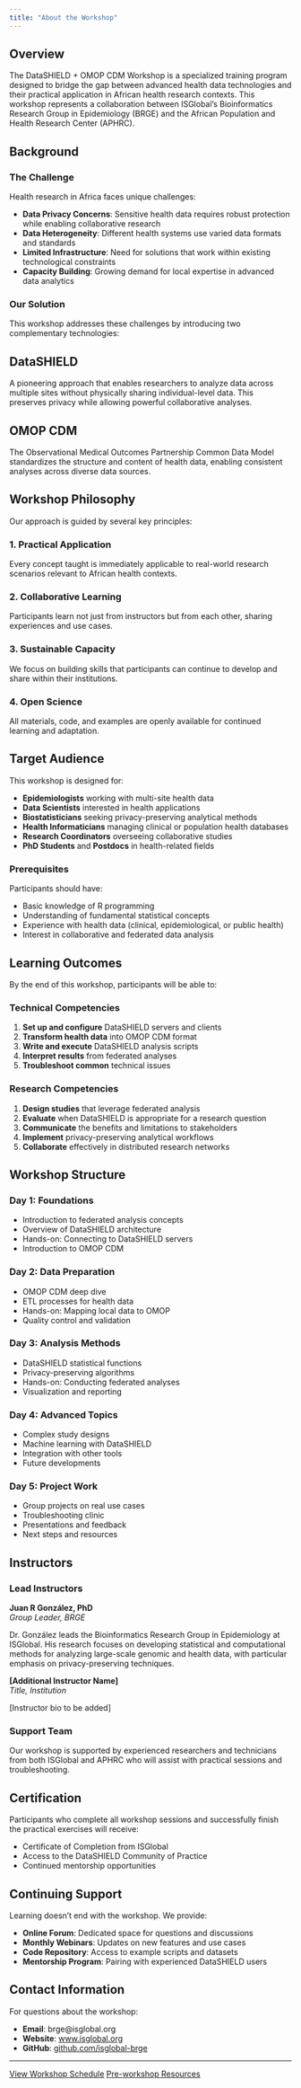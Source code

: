 ```yaml
---
title: "About the Workshop"
---
```


## Overview

The DataSHIELD + OMOP CDM Workshop is a specialized training program designed to bridge the gap between advanced health data technologies and their practical application in African health research contexts. This workshop represents a collaboration between ISGlobal's Bioinformatics Research Group in Epidemiology (BRGE) and the African Population and Health Research Center (APHRC).

## Background

### The Challenge

Health research in Africa faces unique challenges:

- **Data Privacy Concerns**: Sensitive health data requires robust protection while enabling collaborative research
- **Data Heterogeneity**: Different health systems use varied data formats and standards
- **Limited Infrastructure**: Need for solutions that work within existing technological constraints
- **Capacity Building**: Growing demand for local expertise in advanced data analytics

### Our Solution

This workshop addresses these challenges by introducing two complementary technologies:

::: {.callout-note}
## DataSHIELD
A pioneering approach that enables researchers to analyze data across multiple sites without physically sharing individual-level data. This preserves privacy while allowing powerful collaborative analyses.
:::

::: {.callout-note}
## OMOP CDM
The Observational Medical Outcomes Partnership Common Data Model standardizes the structure and content of health data, enabling consistent analyses across diverse data sources.
:::

## Workshop Philosophy

Our approach is guided by several key principles:

### 1. **Practical Application**
Every concept taught is immediately applicable to real-world research scenarios relevant to African health contexts.

### 2. **Collaborative Learning**
Participants learn not just from instructors but from each other, sharing experiences and use cases.

### 3. **Sustainable Capacity**
We focus on building skills that participants can continue to develop and share within their institutions.

### 4. **Open Science**
All materials, code, and examples are openly available for continued learning and adaptation.

## Target Audience

This workshop is designed for:

- **Epidemiologists** working with multi-site health data
- **Data Scientists** interested in health applications
- **Biostatisticians** seeking privacy-preserving analytical methods
- **Health Informaticians** managing clinical or population health databases
- **Research Coordinators** overseeing collaborative studies
- **PhD Students** and **Postdocs** in health-related fields

### Prerequisites

Participants should have:

- Basic knowledge of R programming
- Understanding of fundamental statistical concepts
- Experience with health data (clinical, epidemiological, or public health)
- Interest in collaborative and federated data analysis

## Learning Outcomes

By the end of this workshop, participants will be able to:

### Technical Competencies

1. **Set up and configure** DataSHIELD servers and clients
2. **Transform health data** into OMOP CDM format
3. **Write and execute** DataSHIELD analysis scripts
4. **Interpret results** from federated analyses
5. **Troubleshoot common** technical issues

### Research Competencies

1. **Design studies** that leverage federated analysis
2. **Evaluate** when DataSHIELD is appropriate for a research question
3. **Communicate** the benefits and limitations to stakeholders
4. **Implement** privacy-preserving analytical workflows
5. **Collaborate** effectively in distributed research networks

## Workshop Structure

### Day 1: Foundations
- Introduction to federated analysis concepts
- Overview of DataSHIELD architecture
- Hands-on: Connecting to DataSHIELD servers
- Introduction to OMOP CDM

### Day 2: Data Preparation
- OMOP CDM deep dive
- ETL processes for health data
- Hands-on: Mapping local data to OMOP
- Quality control and validation

### Day 3: Analysis Methods
- DataSHIELD statistical functions
- Privacy-preserving algorithms
- Hands-on: Conducting federated analyses
- Visualization and reporting

### Day 4: Advanced Topics
- Complex study designs
- Machine learning with DataSHIELD
- Integration with other tools
- Future developments

### Day 5: Project Work
- Group projects on real use cases
- Troubleshooting clinic
- Presentations and feedback
- Next steps and resources

## Instructors

### Lead Instructors

::: {.row}
::: {.col-md-6}
**Juan R González, PhD**  
*Group Leader, BRGE*

Dr. González leads the Bioinformatics Research Group in Epidemiology at ISGlobal. His research focuses on developing statistical and computational methods for analyzing large-scale genomic and health data, with particular emphasis on privacy-preserving techniques.
:::

::: {.col-md-6}
**[Additional Instructor Name]**  
*Title, Institution*

[Instructor bio to be added]
:::
:::

### Support Team

Our workshop is supported by experienced researchers and technicians from both ISGlobal and APHRC who will assist with practical sessions and troubleshooting.

## Certification

Participants who complete all workshop sessions and successfully finish the practical exercises will receive:

- Certificate of Completion from ISGlobal
- Access to the DataSHIELD Community of Practice
- Continued mentorship opportunities

## Continuing Support

Learning doesn't end with the workshop. We provide:

- **Online Forum**: Dedicated space for questions and discussions
- **Monthly Webinars**: Updates on new features and use cases
- **Code Repository**: Access to example scripts and datasets
- **Mentorship Program**: Pairing with experienced DataSHIELD users

## Contact Information

For questions about the workshop:

- **Email**: brge@isglobal.org
- **Website**: [www.isglobal.org](https://www.isglobal.org)
- **GitHub**: [github.com/isglobal-brge](https://github.com/isglobal-brge)

---

::: {.text-center .mt-5}
<a href="schedule.qmd" class="btn btn-primary">View Workshop Schedule</a>
<a href="resources.qmd" class="btn btn-secondary">Pre-workshop Resources</a>
:::